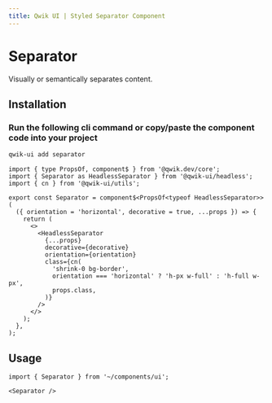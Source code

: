 ```yaml
---
title: Qwik UI | Styled Separator Component
---
```



<StatusBanner status={statusByComponent.styled.Separator} />

# Separator

Visually or semantically separates content.

<Showcase name="hero" />

## Installation

### Run the following cli command or copy/paste the component code into your project

```sh
qwik-ui add separator
```

```tsx
import { type PropsOf, component$ } from '@qwik.dev/core';
import { Separator as HeadlessSeparator } from '@qwik-ui/headless';
import { cn } from '@qwik-ui/utils';

export const Separator = component$<PropsOf<typeof HeadlessSeparator>>(
  ({ orientation = 'horizontal', decorative = true, ...props }) => {
    return (
      <>
        <HeadlessSeparator
          {...props}
          decorative={decorative}
          orientation={orientation}
          class={cn(
            'shrink-0 bg-border',
            orientation === 'horizontal' ? 'h-px w-full' : 'h-full w-px',
            props.class,
          )}
        />
      </>
    );
  },
);
```

## Usage

```tsx
import { Separator } from '~/components/ui';
```

```tsx
<Separator />
```
